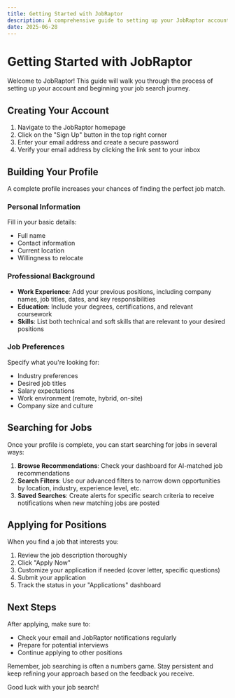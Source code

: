 ```yaml
---
title: Getting Started with JobRaptor
description: A comprehensive guide to setting up your JobRaptor account and finding your first job
date: 2025-06-28
---
```


# Getting Started with JobRaptor

Welcome to JobRaptor! This guide will walk you through the process of setting up your account and beginning your job search journey.

## Creating Your Account

1. Navigate to the JobRaptor homepage
2. Click on the "Sign Up" button in the top right corner
3. Enter your email address and create a secure password
4. Verify your email address by clicking the link sent to your inbox

## Building Your Profile

A complete profile increases your chances of finding the perfect job match.

### Personal Information

Fill in your basic details:
- Full name
- Contact information
- Current location
- Willingness to relocate

### Professional Background

- **Work Experience**: Add your previous positions, including company names, job titles, dates, and key responsibilities
- **Education**: Include your degrees, certifications, and relevant coursework
- **Skills**: List both technical and soft skills that are relevant to your desired positions

### Job Preferences

Specify what you're looking for:
- Industry preferences
- Desired job titles
- Salary expectations
- Work environment (remote, hybrid, on-site)
- Company size and culture

## Searching for Jobs

Once your profile is complete, you can start searching for jobs in several ways:

1. **Browse Recommendations**: Check your dashboard for AI-matched job recommendations
2. **Search Filters**: Use our advanced filters to narrow down opportunities by location, industry, experience level, etc.
3. **Saved Searches**: Create alerts for specific search criteria to receive notifications when new matching jobs are posted

## Applying for Positions

When you find a job that interests you:

1. Review the job description thoroughly
2. Click "Apply Now"
3. Customize your application if needed (cover letter, specific questions)
4. Submit your application
5. Track the status in your "Applications" dashboard

## Next Steps

After applying, make sure to:
- Check your email and JobRaptor notifications regularly
- Prepare for potential interviews
- Continue applying to other positions

Remember, job searching is often a numbers game. Stay persistent and keep refining your approach based on the feedback you receive.

Good luck with your job search!
